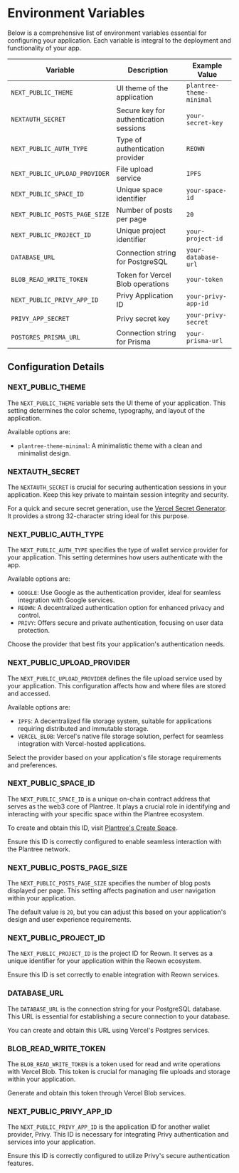 # Environment Variables



Below is a comprehensive list of environment variables essential for configuring your application. Each variable is integral to the deployment and functionality of your app.

| Variable                   | Description                                   | Example Value                           |
|----------------------------|-----------------------------------------------|-----------------------------------------|
| `NEXT_PUBLIC_THEME`        | UI theme of the application                   | `plantree-theme-minimal`                |
| `NEXTAUTH_SECRET`          | Secure key for authentication sessions        | `your-secret-key`                       |
| `NEXT_PUBLIC_AUTH_TYPE`    | Type of authentication provider               | `REOWN`                                 |
| `NEXT_PUBLIC_UPLOAD_PROVIDER` | File upload service                       | `IPFS`                                  |
| `NEXT_PUBLIC_SPACE_ID`     | Unique space identifier                       | `your-space-id`                         |
| `NEXT_PUBLIC_POSTS_PAGE_SIZE` | Number of posts per page                   | `20`                                    |
| `NEXT_PUBLIC_PROJECT_ID`   | Unique project identifier                     | `your-project-id`                       |
| `DATABASE_URL`             | Connection string for PostgreSQL              | `your-database-url`                     |
| `BLOB_READ_WRITE_TOKEN`    | Token for Vercel Blob operations              | `your-token`                            |
| `NEXT_PUBLIC_PRIVY_APP_ID` | Privy Application ID                          | `your-privy-app-id`                     |
| `PRIVY_APP_SECRET`         | Privy secret key                              | `your-privy-secret`                     |
| `POSTGRES_PRISMA_URL`      | Connection string for Prisma                  | `your-prisma-url`                       |

## Configuration Details

### **NEXT_PUBLIC_THEME**

The `NEXT_PUBLIC_THEME` variable sets the UI theme of your application. This setting determines the color scheme, typography, and layout of the application.

Available options are:

- `plantree-theme-minimal`: A minimalistic theme with a clean and minimalist design.

### **NEXTAUTH_SECRET**

The `NEXTAUTH_SECRET` is crucial for securing authentication sessions in your application. Keep this key private to maintain session integrity and security.

For a quick and secure secret generation, use the [Vercel Secret Generator](https://generate-secret.vercel.app/32). It provides a strong 32-character string ideal for this purpose.

### **NEXT_PUBLIC_AUTH_TYPE**

The `NEXT_PUBLIC_AUTH_TYPE` specifies the type of wallet service provider for your application. This setting determines how users authenticate with the app.

Available options are:

- `GOOGLE`: Use Google as the authentication provider, ideal for seamless integration with Google services.
- `REOWN`: A decentralized authentication option for enhanced privacy and control.
- `PRIVY`: Offers secure and private authentication, focusing on user data protection.

Choose the provider that best fits your application's authentication needs.

### **NEXT_PUBLIC_UPLOAD_PROVIDER**

The `NEXT_PUBLIC_UPLOAD_PROVIDER` defines the file upload service used by your application. This configuration affects how and where files are stored and accessed.

Available options are:

- `IPFS`: A decentralized file storage system, suitable for applications requiring distributed and immutable storage.
- `VERCEL_BLOB`: Vercel's native file storage solution, perfect for seamless integration with Vercel-hosted applications.

Select the provider based on your application's file storage requirements and preferences.


### **NEXT_PUBLIC_SPACE_ID**

The `NEXT_PUBLIC_SPACE_ID` is a unique on-chain contract address that serves as the web3 core of Plantree. It plays a crucial role in identifying and interacting with your specific space within the Plantree ecosystem.

To create and obtain this ID, visit [Plantree's Create Space](https://www.plantree.xyz/create-space).

Ensure this ID is correctly configured to enable seamless interaction with the Plantree network.

### **NEXT_PUBLIC_POSTS_PAGE_SIZE**

The `NEXT_PUBLIC_POSTS_PAGE_SIZE` specifies the number of blog posts displayed per page. This setting affects pagination and user navigation within your application. 

The default value is `20`, but you can adjust this based on your application's design and user experience requirements.

### **NEXT_PUBLIC_PROJECT_ID**

The `NEXT_PUBLIC_PROJECT_ID` is the project ID for Reown. It serves as a unique identifier for your application within the Reown ecosystem.

Ensure this ID is set correctly to enable integration with Reown services.

### **DATABASE_URL**

The `DATABASE_URL` is the connection string for your PostgreSQL database. This URL is essential for establishing a secure connection to your database.

You can create and obtain this URL using Vercel's Postgres services.

### **BLOB_READ_WRITE_TOKEN**

The `BLOB_READ_WRITE_TOKEN` is a token used for read and write operations with Vercel Blob. This token is crucial for managing file uploads and storage within your application.

Generate and obtain this token through Vercel Blob services.

### **NEXT_PUBLIC_PRIVY_APP_ID**

The `NEXT_PUBLIC_PRIVY_APP_ID` is the application ID for another wallet provider, Privy. This ID is necessary for integrating Privy authentication and services into your application.

Ensure this ID is correctly configured to utilize Privy's secure authentication features.

